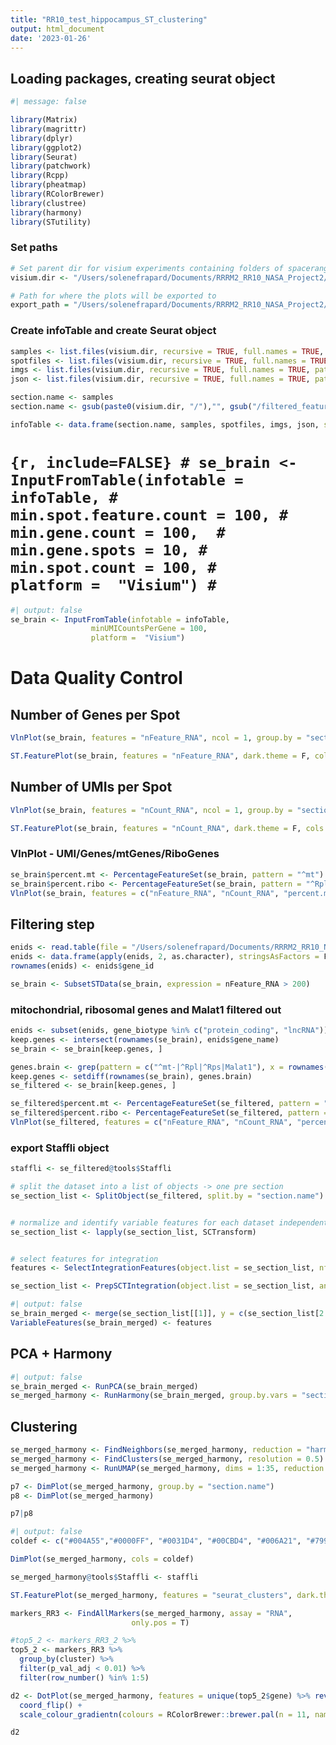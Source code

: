 ```yaml
---
title: "RR10_test_hippocampus_ST_clustering"
output: html_document
date: '2023-01-26'
---
```


## Loading packages, creating seurat object

```r
#| message: false

library(Matrix)
library(magrittr)
library(dplyr)
library(ggplot2)
library(Seurat)
library(patchwork)
library(Rcpp)
library(pheatmap)
library(RColorBrewer)
library(clustree)
library(harmony)
library(STutility)
```

### Set paths

```r
# Set parent dir for visium experiments containing folders of spaceranger output with names
visium.dir <- "/Users/solenefrapard/Documents/RRRM2_RR10_NASA_Project2/DataProcessing/RRRM2_RR10_test/RR-10/Hippocampus"

# Path for where the plots will be exported to
export_path = "/Users/solenefrapard/Documents/RRRM2_RR10_NASA_Project2/DataProcessing/RRRM2_RR10_test/RR-10/out_hippo"
```

### Create infoTable and create Seurat object

```r
samples <- list.files(visium.dir, recursive = TRUE, full.names = TRUE, pattern = 'filtered_feature_bc_matrix.h5')
spotfiles <- list.files(visium.dir, recursive = TRUE, full.names = TRUE, pattern = 'tissue_positions.csv')
imgs <- list.files(visium.dir, recursive = TRUE, full.names = TRUE, pattern = 'tissue_hires_image.png')
json <- list.files(visium.dir, recursive = TRUE, full.names = TRUE, pattern = 'scalefactors_json.json')
```

```r
section.name <- samples
section.name <- gsub(paste0(visium.dir, "/"),"", gsub("/filtered_feature_bc_matrix.h5","",section.name))

```

```r
infoTable <- data.frame(section.name, samples, spotfiles, imgs, json, stringsAsFactors = FALSE)
```

# `{r, include=FALSE} # se_brain <- InputFromTable(infotable = infoTable, #                      min.spot.feature.count = 100, #                      min.gene.count = 100,  #                      min.gene.spots = 10, #                      min.spot.count = 100, #                      platform =  "Visium") #`

```r
#| output: false
se_brain <- InputFromTable(infotable = infoTable,
                  minUMICountsPerGene = 100,
                  platform =  "Visium")
```

# Data Quality Control

## Number of Genes per Spot

```r
VlnPlot(se_brain, features = "nFeature_RNA", ncol = 1, group.by = "section.name", pt.size = 0)
```

```r
ST.FeaturePlot(se_brain, features = "nFeature_RNA", dark.theme = F, cols = c("lightyellow", "red", "dark red"), pt.size = 1.2, ncol = 4)

```

## Number of UMIs per Spot

```r
VlnPlot(se_brain, features = "nCount_RNA", ncol = 1, group.by = "section.name", pt.size = 0)
```

```r
ST.FeaturePlot(se_brain, features = "nCount_RNA", dark.theme = F, cols = c("lightyellow", "red", "dark red"), pt.size = 1.2, ncol = 4)

```

### VlnPlot - UMI/Genes/mtGenes/RiboGenes

```r
se_brain$percent.mt <- PercentageFeatureSet(se_brain, pattern = "^mt")
se_brain$percent.ribo <- PercentageFeatureSet(se_brain, pattern = "^Rpl|^Rps")
VlnPlot(se_brain, features = c("nFeature_RNA", "nCount_RNA", "percent.mt", "percent.ribo"), ncol = 2, pt.size = 0)
```

## Filtering step

```r
enids <- read.table(file = "/Users/solenefrapard/Documents/RRRM2_RR10_NASA_Project2/DataProcessing/RR3_test/rr3_ref/mm10_genes.tsv", header = T, stringsAsFactors = T)
enids <- data.frame(apply(enids, 2, as.character), stringsAsFactors = F)
rownames(enids) <- enids$gene_id

```

```r
se_brain <- SubsetSTData(se_brain, expression = nFeature_RNA > 200)
```

### mitochondrial, ribosomal genes and Malat1 filtered out

```r
enids <- subset(enids, gene_biotype %in% c("protein_coding", "lncRNA"))
keep.genes <- intersect(rownames(se_brain), enids$gene_name)
se_brain <- se_brain[keep.genes, ]

genes.brain <- grep(pattern = c("^mt-|^Rpl|^Rps|Malat1"), x = rownames(se_brain), value = T)
keep.genes <- setdiff(rownames(se_brain), genes.brain)
se_filtered <- se_brain[keep.genes, ]


```

```r
se_filtered$percent.mt <- PercentageFeatureSet(se_filtered, pattern = "^mt")
se_filtered$percent.ribo <- PercentageFeatureSet(se_filtered, pattern = "^Rpl|^Rps")
VlnPlot(se_filtered, features = c("nFeature_RNA", "nCount_RNA", "percent.mt", "percent.ribo"), ncol = 2, pt.size = 0)
```

### export Staffli object

```r
staffli <- se_filtered@tools$Staffli

```

```r
# split the dataset into a list of objects -> one pre section
se_section_list <- SplitObject(se_filtered, split.by = "section.name")


# normalize and identify variable features for each dataset independently
se_section_list <- lapply(se_section_list, SCTransform)


# select features for integration
features <- SelectIntegrationFeatures(object.list = se_section_list, nfeatures = 3000)

se_section_list <- PrepSCTIntegration(object.list = se_section_list, anchor.features = features)
```

```r
#| output: false
se_brain_merged <- merge(se_section_list[[1]], y = c(se_section_list[2:length(se_section_list)]), merge.data = T)
VariableFeatures(se_brain_merged) <- features

```

## PCA + Harmony

```r
#| output: false
se_brain_merged <- RunPCA(se_brain_merged)
se_merged_harmony <- RunHarmony(se_brain_merged, group.by.vars = "section.name", reduction = "pca", assay.use = "SCT")
```

## Clustering

```r
se_merged_harmony <- FindNeighbors(se_merged_harmony, reduction = "harmony", dims = 1:35)
se_merged_harmony <- FindClusters(se_merged_harmony, resolution = 0.5)
se_merged_harmony <- RunUMAP(se_merged_harmony, dims = 1:35, reduction = "harmony")
```

```r
p7 <- DimPlot(se_merged_harmony, group.by = "section.name")
p8 <- DimPlot(se_merged_harmony)

p7|p8
```

```r
#| output: false
coldef <- c("#004A55","#0000FF", "#0031D4", "#00CBD4", "#006A21", "#799400","#FFD66A", "#D4C200", "#D6E279","#D4D6FF", "#D3AAFF", "#7500BF","#AA0084", "#FF9A94", "#FF8861","#D43938", "#946E55", "#7F1100", "#9B9A9A")

DimPlot(se_merged_harmony, cols = coldef)
```

```r
se_merged_harmony@tools$Staffli <- staffli
```

```r
ST.FeaturePlot(se_merged_harmony, features = "seurat_clusters", dark.theme = F, pt.size = 2.3, show.sb = F, ncol = 4, cols = coldef)
```

```r
markers_RR3 <- FindAllMarkers(se_merged_harmony, assay = "RNA",
                           only.pos = T)
```

```r
#top5_2 <- markers_RR3_2 %>%
top5_2 <- markers_RR3 %>%
  group_by(cluster) %>%
  filter(p_val_adj < 0.01) %>%
  filter(row_number() %in% 1:5)

d2 <- DotPlot(se_merged_harmony, features = unique(top5_2$gene) %>% rev()) + 
  coord_flip() + 
  scale_colour_gradientn(colours = RColorBrewer::brewer.pal(n = 11, name = "RdBu") %>% rev()) + labs(y = "cluster")

d2
```
